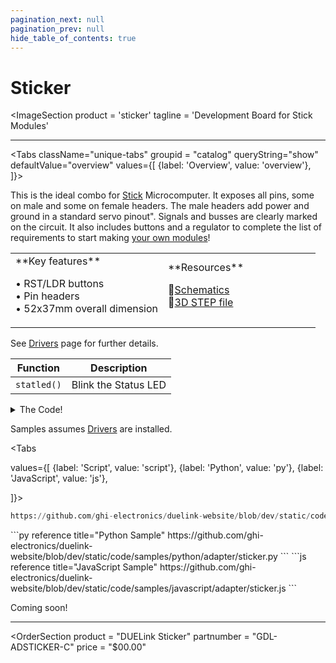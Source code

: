 ```yaml
---
pagination_next: null
pagination_prev: null
hide_table_of_contents: true
---
```



# Sticker

<ImageSection
    product = 'sticker'
    tagline = 'Development Board for Stick Modules'
></ImageSection>

---

<Tabs className="unique-tabs" groupid = "catalog" queryString="show" defaultValue="overview"
  values={[
    {label: 'Overview', value: 'overview'},
  ]}>

<TabItem value="overview">

This is the ideal combo for [Stick](../microcomputer/stick) Microcomputer. It exposes all pins, some on male and some on female headers. The male headers add power and ground in a standard servo pinout". Signals and busses are clearly marked on the circuit. It also includes buttons and a regulator to complete the list of requirements to start making [your own modules](../third-party)!

<table><td width='50%'>
**Key features**

• RST/LDR buttons<br/>
• Pin headers<br/>
• 52x37mm overall dimension<br/>

</td><td width='50%'>
**Resources**

📄[Schematics](pathname:///sch/gdl-adsticker-c.pdf)<br/>
🔩[3D STEP file](pathname:///3d/gdl-adsticker-c.step)<br/>

</td></table>
</TabItem>

<TabItem value="drivers">

See [Drivers](../../engine/drivers) page for further details.

| Function | Description          |
| -------- | -------------------- |
| `statled()`  | Blink the Status LED |

<details>
  <summary>The Code!</summary>



```py reference title="Sticker Driver"
https://github.com/ghi-electronics/duelink-website/blob/dev/static/code/drivers/adapter/sticker.txt
```

</details>
</TabItem>

<TabItem value="samples">

Samples assumes [Drivers](../../engine/drivers) are installed.

<Tabs

  values={[
    {label: 'Script', value: 'script'},
    {label: 'Python', value: 'py'},
    {label: 'JavaScript', value: 'js'},

]}>

<TabItem value="script">

```py reference title="Script Sample"
https://github.com/ghi-electronics/duelink-website/blob/dev/static/code/samples/script/adapter/sticker.txt
```
</TabItem>

<TabItem value="py">
```py reference title="Python Sample"
https://github.com/ghi-electronics/duelink-website/blob/dev/static/code/samples/python/adapter/sticker.py
```
</TabItem>

<TabItem value="js">
```js reference title="JavaScript Sample"
https://github.com/ghi-electronics/duelink-website/blob/dev/static/code/samples/javascript/adapter/sticker.js
```

</TabItem>

</Tabs>

</TabItem>

<TabItem value="projects">Coming soon!</TabItem>

</Tabs>

---

<OrderSection
    product = "DUELink Sticker"
    partnumber = "GDL-ADSTICKER-C"
    price = "$00.00"
></OrderSection>
